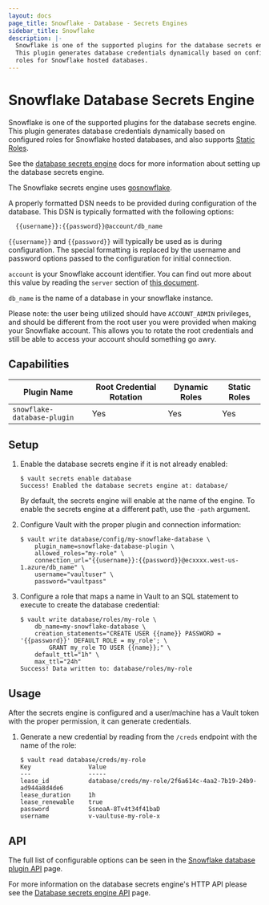 ```yaml
---
layout: docs
page_title: Snowflake - Database - Secrets Engines
sidebar_title: Snowflake
description: |-
  Snowflake is one of the supported plugins for the database secrets engine.
  This plugin generates database credentials dynamically based on configured
  roles for Snowflake hosted databases.
---
```


# Snowflake Database Secrets Engine

Snowflake is one of the supported plugins for the database secrets engine. This
plugin generates database credentials dynamically based on configured roles for
Snowflake hosted databases, and also supports [Static
Roles](/docs/secrets/databases#static-roles).

See the [database secrets engine](/docs/secrets/databases) docs for
more information about setting up the database secrets engine.

The Snowflake secrets engine uses
[gosnowflake](https://pkg.go.dev/github.com/snowflakedb/gosnowflake).

A properly formatted DSN needs to be provided during configuration of the database. This
DSN is typically formatted with the following options:
  ```text
    {{username}}:{{password}}@account/db_name
  ```

`{{username}}` and `{{password}}` will typically be used as is during configuration. The
special formatting is replaced by the username and password options passed to the configuration
for initial connection.

`account` is your Snowflake account identifier. You can find out more about this value by reading
the `server` section of
[this document](https://docs.snowflake.com/en/user-guide/odbc-parameters.html#connection-parameters).

`db_name` is the name of a database in your snowflake instance.

Please note: the user being utilized should have `ACCOUNT_ADMIN` privileges, and should be different
from the root user you were provided when making your Snowflake account. This allows you to rotate
the root credentials and still be able to access your account should something go awry.

## Capabilities

| Plugin Name                  | Root Credential Rotation | Dynamic Roles | Static Roles |
| ---------------------------- | ------------------------ | ------------- | ------------ |
| `snowflake-database-plugin`  | Yes                      | Yes           | Yes          |

## Setup

1.  Enable the database secrets engine if it is not already enabled:

    ```text
    $ vault secrets enable database
    Success! Enabled the database secrets engine at: database/
    ```

    By default, the secrets engine will enable at the name of the engine. To
    enable the secrets engine at a different path, use the `-path` argument.

1.  Configure Vault with the proper plugin and connection information:

    ```text
    $ vault write database/config/my-snowflake-database \
        plugin_name=snowflake-database-plugin \
        allowed_roles="my-role" \
        connection_url="{{username}}:{{password}}@ecxxxx.west-us-1.azure/db_name" \
        username="vaultuser" \
        password="vaultpass"
    ```

1.  Configure a role that maps a name in Vault to an SQL statement to execute to
    create the database credential:

    ```text
    $ vault write database/roles/my-role \
        db_name=my-snowflake-database \
        creation_statements="CREATE USER {{name}} PASSWORD = '{{password}}' DEFAULT ROLE = my_role'; \
            GRANT my_role TO USER {{name}};" \
        default_ttl="1h" \
        max_ttl="24h"
    Success! Data written to: database/roles/my-role
    ```

## Usage

After the secrets engine is configured and a user/machine has a Vault token with
the proper permission, it can generate credentials.

1.  Generate a new credential by reading from the `/creds` endpoint with the name
    of the role:

    ```text
    $ vault read database/creds/my-role
    Key                Value
    ---                -----
    lease_id           database/creds/my-role/2f6a614c-4aa2-7b19-24b9-ad944a8d4de6
    lease_duration     1h
    lease_renewable    true
    password           SsnoaA-8Tv4t34f41baD
    username           v-vaultuse-my-role-x
    ```

## API

The full list of configurable options can be seen in the [Snowflake database
plugin API](/api/secret/databases/snowflake) page.

For more information on the database secrets engine's HTTP API please see the
[Database secrets engine API](/api/secret/databases) page.
